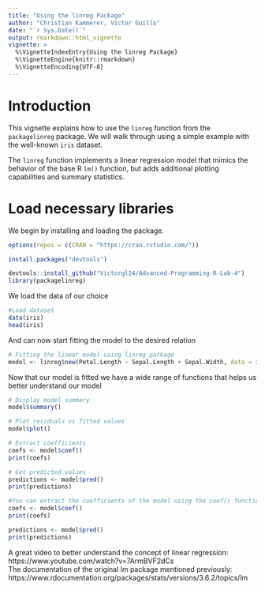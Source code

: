 ```yaml
---
title: "Using the linreg Package"
author: "Christian Kammerer, Victor Guillo"
date: "`r Sys.Date()`"
output: rmarkdown::html_vignette
vignette: >
  %\VignetteIndexEntry{Using the linreg Package}
  %\VignetteEngine{knitr::rmarkdown}
  %\VignetteEncoding{UTF-8}
---
```


# Introduction

This vignette explains how to use the `linreg` function from the `packagelinreg` package. We will walk through using a simple example with the well-known `iris` dataset.

The `linreg` function implements a linear regression model that mimics the behavior of the base R `lm()` function, but adds additional plotting capabilities and summary statistics.

# Load necessary libraries

We begin by installing and loading the package.
```r
options(repos = c(CRAN = "https://cran.rstudio.com/"))
```
```r
install.packages("devtools")
```
```r
devtools::install_github("Victorgl24/Advanced-Programming-R-Lab-4")
library(packagelinreg)

```
We load the data of our choice
```r
#Load dataset
data(iris)
head(iris)
```
And can now start fitting the model to the desired relation
```r
# Fitting the linear model using linreg package
model <- linreg$new(Petal.Length ~ Sepal.Length + Sepal.Width, data = iris)
```

Now that our model is fitted we have a wide range of functions that helps us
better understand our model
```r
# Display model summary
model$summary()

# Plot residuals vs fitted values
model$plot()

# Extract coefficients
coefs <- model$coef()
print(coefs)

# Get predicted values
predictions <- model$pred()
print(predictions)

#You can extract the coefficients of the model using the coef() function, which returns a named vector of coefficients. This is similar to the base lm() functionality.
coefs <- model$coef()
print(coefs)

predictions <- model$pred()
print(predictions)
```

A great video to better understand the concept of linear regression: https://www.youtube.com/watch?v=7ArmBVF2dCs <br> 
The documentation of the original lm package mentioned previously: https://www.rdocumentation.org/packages/stats/versions/3.6.2/topics/lm





